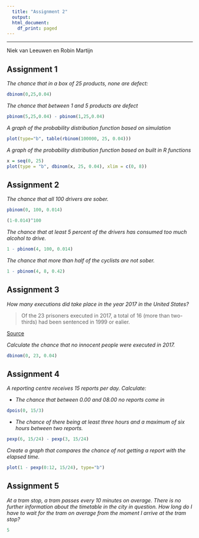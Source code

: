 ```yaml
---
  title: "Assignment 2"
  output:
  html_document:
    df_print: paged
---
```


-----

Niek van Leeuwen en Robin Martijn

## Assignment 1

*The chance that in a box of 25 products, none are defect:*

```r
dbinom(0,25,0.04)
```

*The chance that between 1 and 5 products are defect*

```r
pbinom(5,25,0.04) - pbinom(1,25,0.04)
```

*A graph of the probability distribution function based on simulation*

```r
plot(type="b", table(rbinom(100000, 25, 0.04)))
```

*A graph of the probability distribution function based on built in R functions*

```r
x = seq(0, 25)
plot(type = "b", dbinom(x, 25, 0.04), xlim = c(0, 8))
```


## Assignment 2

*The chance that all 100 drivers are sober.*

```r
pbinom(0, 100, 0.014)
```
```r
(1-0.014)^100
```

*The chance that at least 5 percent of the drivers has consumed too much alcohol to drive.*

```r
1 - pbinom(4, 100, 0.014)
```

*The chance that more than half of the cyclists are not sober.*

```r
1 - pbinom(4, 8, 0.42)
```

## Assignment 3

*How many executions did take place in the year 2017 in the United States?*

> Of the 23 prisoners executed in 2017, a total of 16 (more than two-thirds) had been sentenced in 1999 or ealier.

[Source](https://www.bjs.gov/index.cfm?ty=pbdetail&iid=6586) 

*Calculate the chance that no innocent people were executed in 2017.*

```r
dbinom(0, 23, 0.04)
```

## Assignment 4

*A reporting centre receives 15 reports per day. Calculate:*

+ *The chance that between 0.00 and 08.00 no reports come in*

```r
dpois(0, 15/3)
```

+ *The chance of there being at least three hours and a maximum of six hours between two reports.*

```r
pexp(6, 15/24) - pexp(3, 15/24)
```

*Create a graph that compares the chance of not getting a report with the elapsed time.*

```r
plot(1 - pexp(0:12, 15/24), type="b")
```

## Assignment 5

*At a tram stop, a tram passes every 10 minutes on average. There is no further information about the timetable in the city in question. How long do I have to wait for the tram on average from the moment I arrive at the tram stop?*

```r
5
```

